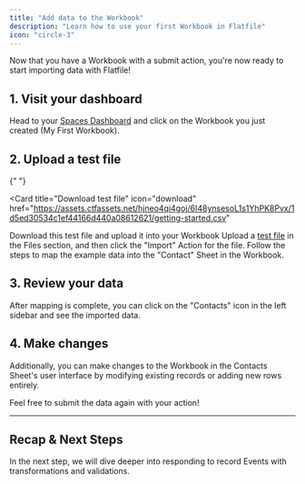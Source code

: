 ```yaml
---
title: "Add data to the Workbook"
description: "Learn how to use your first Workbook in Flatfile"
icon: "circle-3"
---
```


Now that you have a Workbook with a submit action, you're now ready to start importing data with Flatfile!

## 1. Visit your dashboard

Head to your <Tooltip tip="Go to dashboard">[Spaces Dashboard](https://platform.flatfile.com)</Tooltip> and click on
the Workbook you just created (My First Workbook).

## 2. Upload a test file

{" "}

<Card
  title="Download test file"
  icon="download"
  href="https://assets.ctfassets.net/hjneo4qi4goj/6I48ynsesoL1s1YhPK8Pvx/1d5ed30534c1ef44166d440a08612621/getting-started.csv"
>
  Download this test file and upload it into your Workbook
</Card>
Upload a [test file](https://assets.ctfassets.net/hjneo4qi4goj/6I48ynsesoL1s1YhPK8Pvx/1d5ed30534c1ef44166d440a08612621/getting-started.csv)
in the Files section, and then click the "Import" Action for the file. Follow the
steps to map the example data into the "Contact" Sheet in the Workbook.

## 3. Review your data

After mapping is complete, you can click on the "Contacts" icon in the left sidebar and see the imported data.

## 4. Make changes

Additionally, you can make changes to the Workbook in the Contacts Sheet's user interface by modifying existing records or adding new rows entirely.

Feel free to submit the data again with your action!

---

## Recap & Next Steps

In the next step, we will dive deeper into responding to record Events with transformations and validations.
